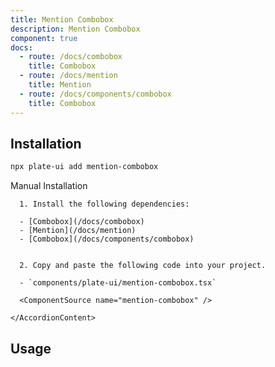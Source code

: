 ```yaml
---
title: Mention Combobox
description: Mention Combobox
component: true
docs:
  - route: /docs/combobox
    title: Combobox
  - route: /docs/mention
    title: Mention
  - route: /docs/components/combobox
    title: Combobox
---
```


<ComponentPreview name="playground-demo" id="mention" />

## Installation

```bash
npx plate-ui add mention-combobox
```

<Accordion type="single" collapsible>
  <AccordionItem value="manual-installation">
    <AccordionTrigger>Manual Installation</AccordionTrigger>
    <AccordionContent>

      1. Install the following dependencies:

      - [Combobox](/docs/combobox)
      - [Mention](/docs/mention)
      - [Combobox](/docs/components/combobox)


      2. Copy and paste the following code into your project.

      - `components/plate-ui/mention-combobox.tsx`

      <ComponentSource name="mention-combobox" />

    </AccordionContent>

  </AccordionItem>
</Accordion>

## Usage

<ComponentSource name="playground-demo" />
